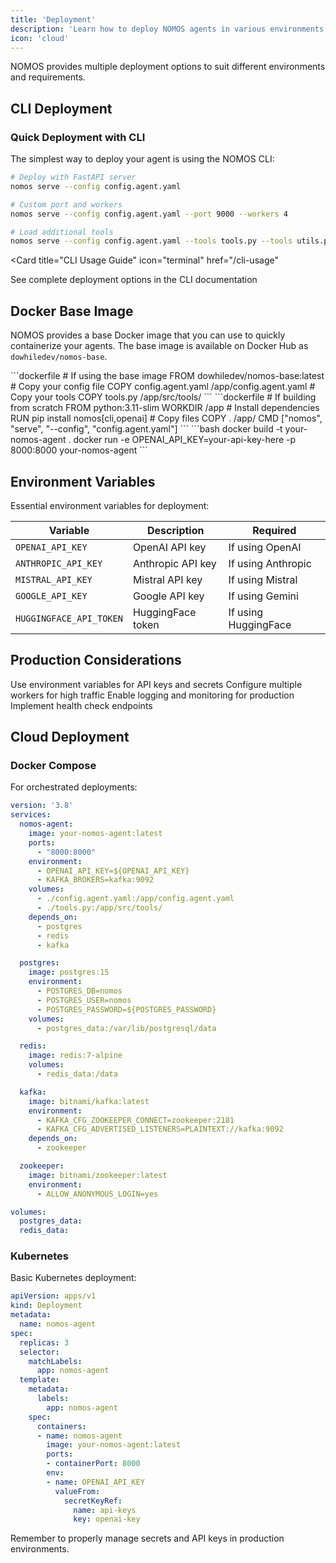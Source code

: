 ```yaml
---
title: 'Deployment'
description: 'Learn how to deploy NOMOS agents in various environments'
icon: 'cloud'
---
```


NOMOS provides multiple deployment options to suit different environments and requirements.

## CLI Deployment

### Quick Deployment with CLI

The simplest way to deploy your agent is using the NOMOS CLI:

<CodeGroup>

```bash Basic Deployment
# Deploy with FastAPI server
nomos serve --config config.agent.yaml
```

```bash Custom Configuration
# Custom port and workers
nomos serve --config config.agent.yaml --port 9000 --workers 4
```

```bash With Tools
# Load additional tools
nomos serve --config config.agent.yaml --tools tools.py --tools utils.py
```

</CodeGroup>

<Card
  title="CLI Usage Guide"
  icon="terminal"
  href="/cli-usage"
>
  See complete deployment options in the CLI documentation
</Card>

## Docker Base Image

NOMOS provides a base Docker image that you can use to quickly containerize your agents. The base image is available on Docker Hub as `dowhiledev/nomos-base`.

<Steps>
  <Step title="Create a Dockerfile using the base image">
    ```dockerfile
    # If using the base image
    FROM dowhiledev/nomos-base:latest
    # Copy your config file
    COPY config.agent.yaml /app/config.agent.yaml
    # Copy your tools
    COPY tools.py /app/src/tools/
    ```
  </Step>
  <Step title="Or Build from scratch">
    ```dockerfile
    # If building from scratch
    FROM python:3.11-slim
    WORKDIR /app
    # Install dependencies
    RUN pip install nomos[cli,openai]
    # Copy files
    COPY . /app/
    CMD ["nomos", "serve", "--config", "config.agent.yaml"]
    ```
  </Step>
  <Step title="Build and run your container">
    ```bash
    docker build -t your-nomos-agent .
    docker run -e OPENAI_API_KEY=your-api-key-here -p 8000:8000 your-nomos-agent
    ```
  </Step>
</Steps>

## Environment Variables

Essential environment variables for deployment:

| Variable | Description | Required |
|----------|-------------|----------|
| `OPENAI_API_KEY` | OpenAI API key | If using OpenAI |
| `ANTHROPIC_API_KEY` | Anthropic API key | If using Anthropic |
| `MISTRAL_API_KEY` | Mistral API key | If using Mistral |
| `GOOGLE_API_KEY` | Google API key | If using Gemini |
| `HUGGINGFACE_API_TOKEN` | HuggingFace token | If using HuggingFace |

## Production Considerations

<CardGroup cols={2}>
  <Card
    title="Security"
    icon="shield"
  >
    Use environment variables for API keys and secrets
  </Card>
  <Card
    title="Scaling"
    icon="chart-line"
  >
    Configure multiple workers for high traffic
  </Card>
  <Card
    title="Monitoring"
    icon="chart-mixed"
  >
    Enable logging and monitoring for production
  </Card>
  <Card
    title="Health Checks"
    icon="heart-pulse"
  >
    Implement health check endpoints
  </Card>
</CardGroup>

## Cloud Deployment

### Docker Compose

For orchestrated deployments:

```yaml
version: '3.8'
services:
  nomos-agent:
    image: your-nomos-agent:latest
    ports:
      - "8000:8000"
    environment:
      - OPENAI_API_KEY=${OPENAI_API_KEY}
      - KAFKA_BROKERS=kafka:9092
    volumes:
      - ./config.agent.yaml:/app/config.agent.yaml
      - ./tools.py:/app/src/tools/
    depends_on:
      - postgres
      - redis
      - kafka

  postgres:
    image: postgres:15
    environment:
      - POSTGRES_DB=nomos
      - POSTGRES_USER=nomos
      - POSTGRES_PASSWORD=${POSTGRES_PASSWORD}
    volumes:
      - postgres_data:/var/lib/postgresql/data

  redis:
    image: redis:7-alpine
    volumes:
      - redis_data:/data

  kafka:
    image: bitnami/kafka:latest
    environment:
      - KAFKA_CFG_ZOOKEEPER_CONNECT=zookeeper:2181
      - KAFKA_CFG_ADVERTISED_LISTENERS=PLAINTEXT://kafka:9092
    depends_on:
      - zookeeper

  zookeeper:
    image: bitnami/zookeeper:latest
    environment:
      - ALLOW_ANONYMOUS_LOGIN=yes

volumes:
  postgres_data:
  redis_data:
```

### Kubernetes

Basic Kubernetes deployment:

```yaml
apiVersion: apps/v1
kind: Deployment
metadata:
  name: nomos-agent
spec:
  replicas: 3
  selector:
    matchLabels:
      app: nomos-agent
  template:
    metadata:
      labels:
        app: nomos-agent
    spec:
      containers:
      - name: nomos-agent
        image: your-nomos-agent:latest
        ports:
        - containerPort: 8000
        env:
        - name: OPENAI_API_KEY
          valueFrom:
            secretKeyRef:
              name: api-keys
              key: openai-key
```

<Warning>
Remember to properly manage secrets and API keys in production environments.
</Warning>
